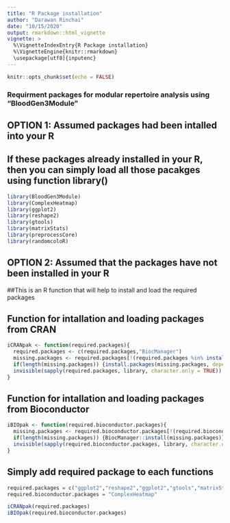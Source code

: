 ```yaml
---
title: "R Package installation"
author: "Darawan Rinchai"
date: "10/15/2020"
output: rmarkdown::html_vignette
vignette: >
  %\VignetteIndexEntry{R Package installation}
  %\VignetteEngine{knitr::rmarkdown}
  \usepackage[utf8]{inputenc}
---
```


```r
knitr::opts_chunk$set(echo = FALSE)
```

### Requirment packages for modular repertoire analysis using "BloodGen3Module"

## OPTION 1: Assumed packages had been intalled into your R
## If these packages already installed in your R, then you can simply load all those pacakges using function library()

```r
library(BloodGen3Module)
library(ComplexHeatmap)
library(ggplot2)
library(reshape2)
library(gtools)
library(matrixStats)
library(preprocessCore)
library(randomcoloR)
```


## OPTION 2: Assumed that the packages have not been installed in your R

##This is an R function that will help to install and load the required packages

## Function for intallation and loading packages from CRAN

```r
iCRANpak <- function(required.packages){
  required.packages <- c(required.packages,"BiocManager")
  missing.packages <- required.packages[!(required.packages %in% installed.packages()[,"Package"])]
  if(length(missing.packages)) {install.packages(missing.packages, dependencies = TRUE)}
  invisible(sapply(required.packages, library, character.only = TRUE))
}

```

## Function for intallation and loading packages from Bioconductor

```r
iBIOpak <- function(required.bioconductor.packages){
  missing.packages <- required.bioconductor.packages[!(required.bioconductor.packages %in% installed.packages()[,"Package"])]
  if(length(missing.packages)) {BiocManager::install(missing.packages)}
  invisible(sapply(required.bioconductor.packages, library, character.only = TRUE))
}
```

## Simply add required package to each functions

```r
required.packages = c("ggplot2","reshape2","ggplot2","gtools","matrixStats","preprocessCore","randomcoloR")
required.bioconductor.packages = "ComplexHeatmap"

iCRANpak(required.packages)
iBIOpak(required.bioconductor.packages)

```



